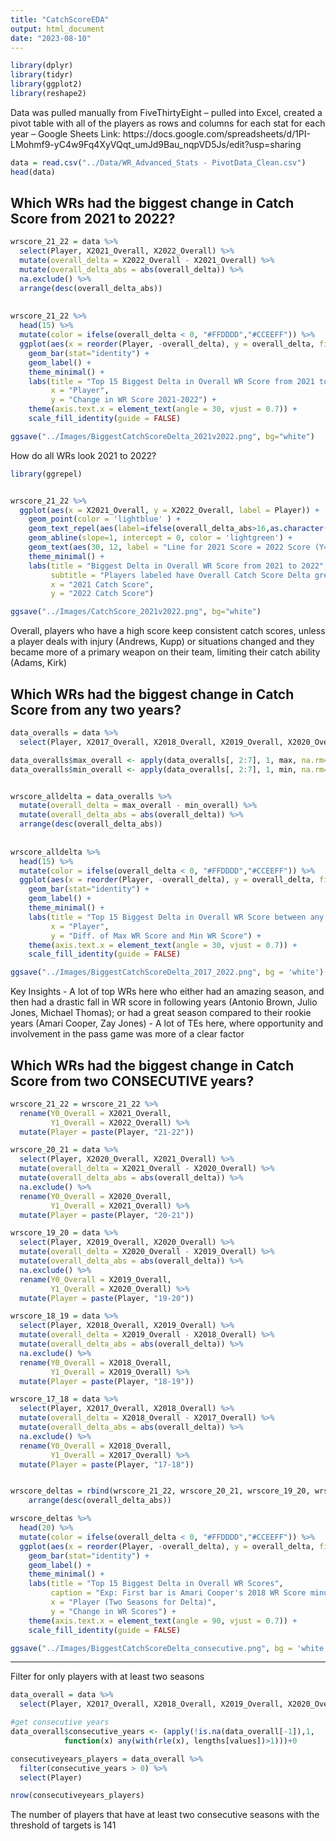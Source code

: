```yaml
---
title: "CatchScoreEDA"
output: html_document
date: "2023-08-10"
---
```


```r
library(dplyr)
library(tidyr)
library(ggplot2)
library(reshape2) 

```

Data was pulled manually from FiveThirtyEight 
-- pulled into Excel, created a pivot table with all of the players as rows and columns for each stat for each year 
-- Google Sheets Link: https://docs.google.com/spreadsheets/d/1PI-LMohmf9-yC4w9Fq4XyVQqt_umJd9Bau_nqpVD5Js/edit?usp=sharing


```r
data = read.csv("../Data/WR_Advanced_Stats - PivotData_Clean.csv")
head(data)
```

## Which WRs had the biggest change in Catch Score from 2021 to 2022? 
```r
wrscore_21_22 = data %>%
  select(Player, X2021_Overall, X2022_Overall) %>%
  mutate(overall_delta = X2022_Overall - X2021_Overall) %>%
  mutate(overall_delta_abs = abs(overall_delta)) %>%
  na.exclude() %>%
  arrange(desc(overall_delta_abs))
  
  
wrscore_21_22 %>%
  head(15) %>%
  mutate(color = ifelse(overall_delta < 0, "#FFDDDD","#CCEEFF")) %>%
  ggplot(aes(x = reorder(Player, -overall_delta), y = overall_delta, fill = color, label = overall_delta)) + 
    geom_bar(stat="identity") +
    geom_label() +
    theme_minimal() +
    labs(title = "Top 15 Biggest Delta in Overall WR Score from 2021 to 2022",
         x = "Player", 
         y = "Change in WR Score 2021-2022") + 
    theme(axis.text.x = element_text(angle = 30, vjust = 0.7)) +
    scale_fill_identity(guide = FALSE)

ggsave("../Images/BiggestCatchScoreDelta_2021v2022.png", bg="white")

```

How do all WRs look 2021 to 2022?
```r
library(ggrepel)


wrscore_21_22 %>%
  ggplot(aes(x = X2021_Overall, y = X2022_Overall, label = Player)) + 
    geom_point(color = 'lightblue' ) +
    geom_text_repel(aes(label=ifelse(overall_delta_abs>16,as.character(Player),'')), vjust=0,hjust="inward",size = 3) +
    geom_abline(slope=1, intercept = 0, color = 'lightgreen') +
    geom_text(aes(30, 12, label = "Line for 2021 Score = 2022 Score (Y=x line)"), color = 'darkgreen') +
    theme_minimal() + 
    labs(title = "Biggest Delta in Overall WR Score from 2021 to 2022",
         subtitle = "Players labeled have Overall Catch Score Delta greater than 16",
         x = "2021 Catch Score", 
         y = "2022 Catch Score")

ggsave("../Images/CatchScore_2021v2022.png", bg="white")

```

Overall, players who have a high score keep consistent catch scores, unless a player deals with injury (Andrews, Kupp) or situations changed and they became more of a primary weapon on their team, limiting their catch ability (Adams, Kirk)


## Which WRs had the biggest change in Catch Score from any two years?


```r
data_overalls = data %>%
  select(Player, X2017_Overall, X2018_Overall, X2019_Overall, X2020_Overall, X2021_Overall, X2022_Overall)

data_overalls$max_overall <- apply(data_overalls[, 2:7], 1, max, na.rm=TRUE)
data_overalls$min_overall <- apply(data_overalls[, 2:7], 1, min, na.rm=TRUE)


wrscore_alldelta = data_overalls %>%
  mutate(overall_delta = max_overall - min_overall) %>%
  mutate(overall_delta_abs = abs(overall_delta)) %>%
  arrange(desc(overall_delta_abs))
  
  
wrscore_alldelta %>%
  head(15) %>%
  mutate(color = ifelse(overall_delta < 0, "#FFDDDD","#CCEEFF")) %>%
  ggplot(aes(x = reorder(Player, -overall_delta), y = overall_delta, fill = '#CBC3E3', label = overall_delta)) + 
    geom_bar(stat="identity") +
    geom_label() +
    theme_minimal() +
    labs(title = "Top 15 Biggest Delta in Overall WR Score between any two years (17-22)",
         x = "Player", 
         y = "Diff. of Max WR Score and Min WR Score") + 
    theme(axis.text.x = element_text(angle = 30, vjust = 0.7)) +
    scale_fill_identity(guide = FALSE)

ggsave("../Images/BiggestCatchScoreDelta_2017_2022.png", bg = 'white')

```

Key Insights
- A lot of top WRs here who either had an amazing season, and then had a drastic fall in WR score in following years (Antonio Brown, Julio Jones, Michael Thomas); or had a great season compared to their rookie years (Amari Cooper, Zay Jones)
- A lot of TEs here, where opportunity and involvement in the pass game was more of a clear factor


## Which WRs had the biggest change in Catch Score from two CONSECUTIVE years?

```r
wrscore_21_22 = wrscore_21_22 %>%
  rename(Y0_Overall = X2021_Overall,
         Y1_Overall = X2022_Overall) %>%
  mutate(Player = paste(Player, "21-22"))

wrscore_20_21 = data %>%
  select(Player, X2020_Overall, X2021_Overall) %>%
  mutate(overall_delta = X2021_Overall - X2020_Overall) %>%
  mutate(overall_delta_abs = abs(overall_delta)) %>%
  na.exclude() %>%
  rename(Y0_Overall = X2020_Overall,
         Y1_Overall = X2021_Overall) %>%
  mutate(Player = paste(Player, "20-21"))

wrscore_19_20 = data %>%
  select(Player, X2019_Overall, X2020_Overall) %>%
  mutate(overall_delta = X2020_Overall - X2019_Overall) %>%
  mutate(overall_delta_abs = abs(overall_delta)) %>%
  na.exclude() %>%
  rename(Y0_Overall = X2019_Overall,
         Y1_Overall = X2020_Overall) %>%
  mutate(Player = paste(Player, "19-20"))

wrscore_18_19 = data %>%
  select(Player, X2018_Overall, X2019_Overall) %>%
  mutate(overall_delta = X2019_Overall - X2018_Overall) %>%
  mutate(overall_delta_abs = abs(overall_delta)) %>%
  na.exclude() %>%
  rename(Y0_Overall = X2018_Overall,
         Y1_Overall = X2019_Overall) %>%
  mutate(Player = paste(Player, "18-19"))

wrscore_17_18 = data %>%
  select(Player, X2017_Overall, X2018_Overall) %>%
  mutate(overall_delta = X2018_Overall - X2017_Overall) %>%
  mutate(overall_delta_abs = abs(overall_delta)) %>%
  na.exclude() %>%
  rename(Y0_Overall = X2018_Overall,
         Y1_Overall = X2017_Overall) %>%
  mutate(Player = paste(Player, "17-18"))


wrscore_deltas = rbind(wrscore_21_22, wrscore_20_21, wrscore_19_20, wrscore_18_19, wrscore_17_18) %>%
    arrange(desc(overall_delta_abs))
```

```r
wrscore_deltas %>%
  head(20) %>%
  mutate(color = ifelse(overall_delta < 0, "#FFDDDD","#CCEEFF")) %>%
  ggplot(aes(x = reorder(Player, -overall_delta), y = overall_delta, fill = color, label = overall_delta)) + 
    geom_bar(stat="identity") +
    geom_label() +
    theme_minimal() +
    labs(title = "Top 15 Biggest Delta in Overall WR Scores",
         caption = "Exp: First bar is Amari Cooper's 2018 WR Score minus 2017 WR Score",
         x = "Player (Two Seasons for Delta)", 
         y = "Change in WR Scores") + 
    theme(axis.text.x = element_text(angle = 90, vjust = 0.7)) +
    scale_fill_identity(guide = FALSE)

ggsave("../Images/BiggestCatchScoreDelta_consecutive.png", bg = 'white')

```






-------------------------------------------------------------------------------------------------------------------------------------------------
Filter for only players with at least two seasons
```r
data_overall = data %>%
  select(Player, X2017_Overall, X2018_Overall, X2019_Overall, X2020_Overall, X2021_Overall, X2022_Overall)

#get consecutive years 
data_overall$consecutive_years <- (apply(!is.na(data_overall[-1]),1,
            function(x) any(with(rle(x), lengths[values])>1)))+0

consecutiveyears_players = data_overall %>%
  filter(consecutive_years > 0) %>%
  select(Player) 

nrow(consecutiveyears_players)
```

The number of players that have at least two consecutive seasons with the threshold of targets is 141



